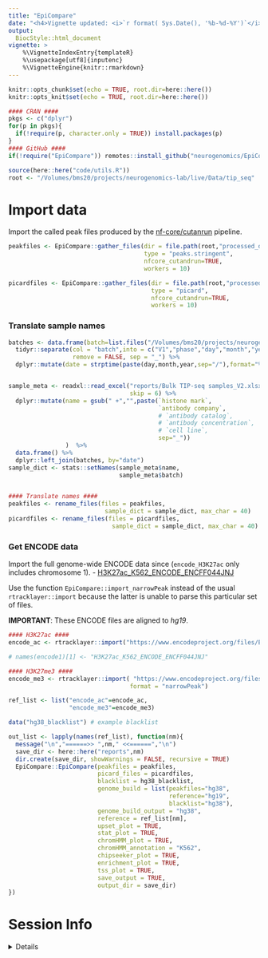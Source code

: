 ```yaml
---
title: "EpiCompare"
date: "<h4>Vignette updated: <i>`r format( Sys.Date(), '%b-%d-%Y')`</i></h4>"
output:
  BiocStyle::html_document
vignette: >
    %\VignetteIndexEntry{templateR} 
    %\usepackage[utf8]{inputenc}
    %\VignetteEngine{knitr::rmarkdown}
---
```


```r
knitr::opts_chunk$set(echo = TRUE, root.dir=here::here())
knitr::opts_knit$set(echo = TRUE, root.dir=here::here())

#### CRAN ####
pkgs <- c("dplyr")
for(p in pkgs){
  if(!require(p, character.only = TRUE)) install.packages(p)
} 
#### GitHub ####
if(!require("EpiCompare")) remotes::install_github("neurogenomics/EpiCompare")

source(here::here("code/utils.R"))
root <- "/Volumes/bms20/projects/neurogenomics-lab/live/Data/tip_seq"
```

# Import data 

Import the called peak files produced by the [nf-core/cutanrun](https://nf-co.re/cutandrun) pipeline.

```r
peakfiles <- EpiCompare::gather_files(dir = file.path(root,"processed_data"),
                                      type = "peaks.stringent",
                                      nfcore_cutandrun=TRUE,
                                      workers = 10)

picardfiles <- EpiCompare::gather_files(dir = file.path(root,"processed_data"),
                                        type = "picard",
                                        nfcore_cutandrun=TRUE,
                                        workers = 10)
```

### Translate sample names

```r

batches <- data.frame(batch=list.files("/Volumes/bms20/projects/neurogenomics-lab/live/Data/tip_seq/raw_data/H3K27ac_K562_cells")) %>%
  tidyr::separate(col = "batch",into = c("V1","phase","day","month","year"),
                  remove = FALSE, sep = "_") %>%
  dplyr::mutate(date = strptime(paste(day,month,year,sep="/"),format="%d/%b/%Y", tz = "UTC"))


sample_meta <- readxl::read_excel("reports/Bulk TIP-seq samples_V2.xlsx",
                                  skip = 6) %>%
  dplyr::mutate(name = gsub(" +","",paste(`histone mark`,
                                          `antibody company`,
                                          # `antibody catalog`,
                                          # `antibody concentration`,
                                          # `cell line`,
                                          sep="_"))
                )  %>%
  data.frame() %>%  
  dplyr::left_join(batches, by="date")
sample_dict <- stats::setNames(sample_meta$name, 
                               sample_meta$batch)


#### Translate names ####
peakfiles <- rename_files(files = peakfiles, 
                           sample_dict = sample_dict, max_char = 40)
picardfiles <- rename_files(files = picardfiles, 
                             sample_dict = sample_dict, max_char = 40)
```

### Get ENCODE data

Import the full genome-wide ENCODE data since 
(`encode_H3K27ac` only includes chromosome 1).
- [H3K27ac_K562_ENCODE_ENCFF044JNJ](https://www.encodeproject.org/files/ENCFF044JNJ/) 

Use the function `EpiCompare::import_narrowPeak` 
instead of the usual `rtracklayer::import` because the latter is
unable to parse this particular set of files.

**IMPORTANT**: These ENCODE files are aligned to *hg19*.

```r
#### H3K27ac ####  
encode_ac <- rtracklayer::import("https://www.encodeproject.org/files/ENCFF044JNJ/@@download/ENCFF044JNJ.bed.gz", format = "narrowPeak")

# names(encode1)[1] <- "H3K27ac_K562_ENCODE_ENCFF044JNJ"

#### H3K27me3 ####
encode_me3 <- rtracklayer::import( "https://www.encodeproject.org/files/ENCFF322IFF/@@download/ENCFF322IFF.bed.gz", 
                                  format = "narrowPeak")

ref_list <- list("encode_ac"=encode_ac,
                 "encode_me3"=encode_me3)
```


```r

data("hg38_blacklist") # example blacklist 

out_list <- lapply(names(ref_list), function(nm){
  message("\n","======>> ",nm," <<======","\n")
  save_dir <- here::here("reports",nm)
  dir.create(save_dir, showWarnings = FALSE, recursive = TRUE)
  EpiCompare::EpiCompare(peakfiles = peakfiles, 
                         picard_files = picardfiles,
                         blacklist = hg38_blacklist,
                         genome_build = list(peakfiles="hg38",
                                             reference="hg19",
                                             blacklist="hg38"),
                         genome_build_output = "hg38",
                         reference = ref_list[nm],
                         upset_plot = TRUE,
                         stat_plot = TRUE,
                         chromHMM_plot = TRUE,
                         chromHMM_annotation = "K562",
                         chipseeker_plot = TRUE,
                         enrichment_plot = TRUE,
                         tss_plot = TRUE,
                         save_output = TRUE, 
                         output_dir = save_dir)
})

```

 
# Session Info 

<details> 

```r
utils::sessionInfo()
```

</details>  

<br>
